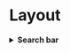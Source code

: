 # Layout

<details>
  <summary><b>Search bar</b></summary>

```html
<div id="search">
  <form
    target="_parent"
    action="https://esearch.rakuten.co.jp/rms/sd/esearch/vc"
    accept-charset="euc-jp"
    method="get"
    class="cf"
  >
    <p>
      <input type="hidden" name="sv" value="6" /><input
        type="hidden"
        name="sid"
        value="218007"
      /><input type="hidden" name="su" value="ayano-koji" /><input
        type="hidden"
        name="sn"
        value="あやの小路"
      /><input type="hidden" name="f" value="A" /><input
        type="text"
        value=""
        onfocus="if( this.value == '' ) { this.value = ''; } "
        onblur="if( this.value == '' ) { this.value = ''; } "
        id="txtarea"
        name="sitem"
        placeholder="入力例：長財布　マチ有"
      /><input type="submit" value="検索" />
    </p>
  </form>
</div>
```

</details>
